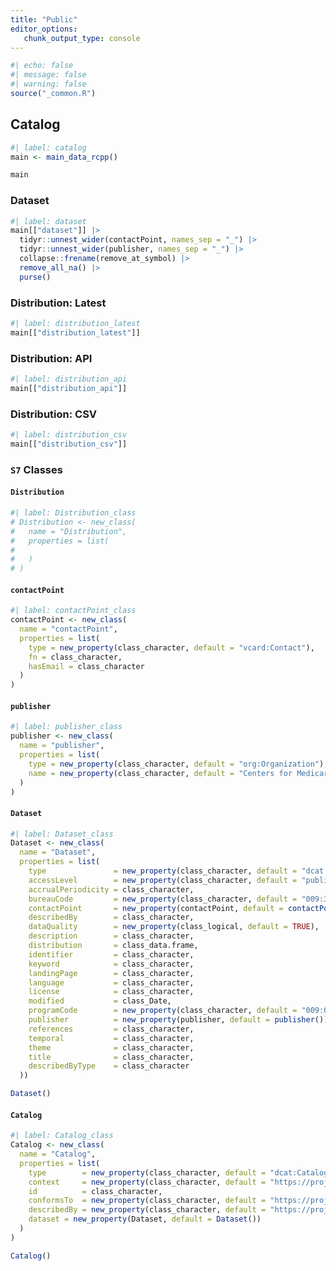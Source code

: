 ```yaml
---
title: "Public"
editor_options: 
   chunk_output_type: console
---
```


```r
#| echo: false
#| message: false
#| warning: false
source("_common.R")
```

## Catalog

```r
#| label: catalog
main <- main_data_rcpp()

main
```

### Dataset

```r
#| label: dataset
main[["dataset"]] |> 
  tidyr::unnest_wider(contactPoint, names_sep = "_") |>
  tidyr::unnest_wider(publisher, names_sep = "_") |> 
  collapse::frename(remove_at_symbol) |> 
  remove_all_na() |> 
  purse()
```

### Distribution: Latest

```r
#| label: distribution_latest
main[["distribution_latest"]]
```

### Distribution: API

```r
#| label: distribution_api
main[["distribution_api"]]
```

### Distribution: CSV

```r
#| label: distribution_csv
main[["distribution_csv"]]
```

### `S7` Classes

#### `Distribution`

```r
#| label: Distribution_class
# Distribution <- new_class(
#   name = "Distribution",
#   properties = list(
#     
#   )
# )
```

#### `contactPoint`

```r
#| label: contactPoint_class
contactPoint <- new_class(
  name = "contactPoint",
  properties = list(
    type = new_property(class_character, default = "vcard:Contact"),
    fn = class_character,
    hasEmail = class_character
  )
)
```

#### `publisher`

```r
#| label: publisher_class
publisher <- new_class(
  name = "publisher",
  properties = list(
    type = new_property(class_character, default = "org:Organization"),
    name = new_property(class_character, default = "Centers for Medicare & Medicaid Services")
  )
)
```

#### `Dataset`

```r
#| label: Dataset_class
Dataset <- new_class(
  name = "Dataset",
  properties = list(
    type               = new_property(class_character, default = "dcat:Dataset"),
    accessLevel        = new_property(class_character, default = "public"),
    accrualPeriodicity = class_character,
    bureauCode         = new_property(class_character, default = "009:38"),
    contactPoint       = new_property(contactPoint, default = contactPoint()),
    describedBy        = class_character,
    dataQuality        = new_property(class_logical, default = TRUE),
    description        = class_character,
    distribution       = class_data.frame,
    identifier         = class_character,
    keyword            = class_character,
    landingPage        = class_character,
    language           = class_character,
    license            = class_character,
    modified           = class_Date,
    programCode        = new_property(class_character, default = "009:000"),
    publisher          = new_property(publisher, default = publisher()),
    references         = class_character,
    temporal           = class_character,
    theme              = class_character,
    title              = class_character,
    describedByType    = class_character
  ))

Dataset()
```

#### `Catalog`

```r
#| label: Catalog_class
Catalog <- new_class(
  name = "Catalog",
  properties = list(
    type        = new_property(class_character, default = "dcat:Catalog"),
    context     = new_property(class_character, default = "https://project-open-data.cio.gov/v1.1/schema/catalog.jsonld"),
    id          = class_character,
    conformsTo  = new_property(class_character, default = "https://project-open-data.cio.gov/v1.1/schema"),
    describedBy = new_property(class_character, default = "https://project-open-data.cio.gov/v1.1/schema/catalog.json"),
    dataset = new_property(Dataset, default = Dataset())
  )
)

Catalog()
```

